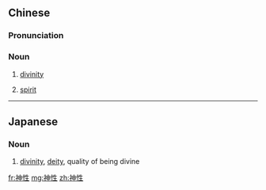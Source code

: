 ==Chinese==
{{zh-forms}}

===Pronunciation===
{{zh-pron
|m=shénxìng
|h=pfs=sṳ̀n-sin
|cat=n
}}

===Noun===
{{zh-noun}}

# {{lb|zh|literary}} [[divinity]]
# {{lb|zh|literary}} [[spirit]]

----

==Japanese==
{{ja-kanjitab|しん|せい|yomi=o}}

===Noun===
{{ja-noun|しんせい}}

# [[divinity]], [[deity]], quality of being divine

[[fr:神性]]
[[mg:神性]]
[[zh:神性]]